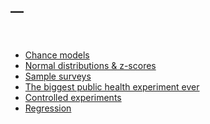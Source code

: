 ---
---

<br>

- [Chance models](lectures/ChanceModels.html)
- [Normal distributions & z-scores](lectures/NormalApprox.html)
- [Sample surveys](lectures/surveys.pdf)
- [The biggest public health experiment ever](lectures/salk.pdf)
- [Controlled experiments](lectures/rct.pdf)
- [Regression](lectures/Regression.html)